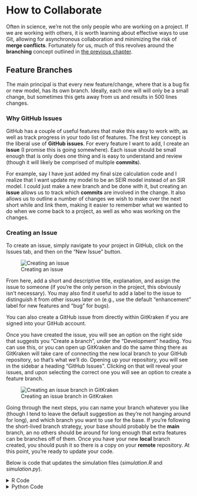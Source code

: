 # How to Collaborate
Often in science, we're not the only people who are working on a project.
If we are working with others, it is worth learning about effective ways to use Git, allowing for asynchronous collaboration and minimizing the risk of **merge conflicts**.
Fortunately for us, much of this revolves around the **branching** concept outlined in [the previous chapter](branching-strategies.qmd).

## Feature Branches

The main principal is that every new feature/change, where that is a bug fix or new model, has its own branch.
Ideally, each one will will only be a small change, but sometimes this gets away from us and results in 500 lines changes.

### Why GitHub Issues

GitHub has a couple of useful features that make this easy to work with, as well as track progress in your todo list of features.
The first key concept is the liberal use of **GitHub issues**.
For every feature I want to add, I create an **issue** (I promise this is going somewhere).
Each issue should be small enough that is only does one thing and is easy to understand and review (though it will likely be comprised of multiple **commits**).

For example, say I have just added my final size calculation code and I realize that I want update my model to be an SEIR model instead of an SIR model.
I could just make a new branch and be done with it, but creating an **issue** allows us to track which **commits** are involved in the change.
It also allows us to outline a number of changes we wish to make over the next short while and link them, making it easier to remember what we wanted to do when we come back to a project, as well as who was working on the changes.

### Creating an Issue

To create an issue, simply navigate to your project in GitHub, click on the Issues tab, and then on the "New Issue" button.

![Creating an issue](./figs/Collaboration_GitHub-issue-01.png)

From here, add a short and descriptive title, explanation, and assign the issue to someone (if you're the only person in the project, this obviously isn't necessary).
You may also find it useful to add a label to the issue to distinguish it from other issues later on (e.g., use the default "enhancement" label for new features and "bug" for bugs).

::: {.callout-tip}
You can also create a GitHub issue from directly within GitKraken if you are signed into your GitHub account.
:::

Once you have created the issue, you will see an option on the right side that suggests you "Create a branch", under the "Development" heading.
You can use this, or you can open up GitKraken and do the same thing there as GitKraken will take care of connecting the new local branch to your GitHub repository, so that's what we'll do.
Opening up your repository, you will see in the sidebar a heading "GitHub Issues".
Clicking on that will reveal your issues, and upon selecting the correct one you will see an option to create a feature branch.

![Creating an issue branch in GitKraken](./figs/Collaboration_issue-branch.png)

Going through the next steps, you can name your branch whatever you like (though I tend to leave the default suggestion as they're not hanging around for long), and which branch you want to use for the base.
If you're following the short-lived branch strategy, your base should probably be the **main** branch, an no others should be around for long enough that extra features can be branches off of them.
Once you have your new **local** branch created, you should push it so there is a copy on your **remote** repository.
At this point, you're ready to update your code.

Below is code that updates the simulation files (*simulation.R* and *simulation.py*).


<details>
  <summary>
    R Code
  </summary>
  <p>

```r
library(deSolve)
library(tidyverse)
library(rootSolve)

theme_set(theme_minimal())

sirmod <- function(t, y, parms) {
  # Pull state variables from y vector
  S <- y[1]
  E <- y[2]
  I <- y[3]
  R <- y[4]

  # Pull parameter values from parms vector
  beta <- parms["beta"]
  sigma <- parms["sigma"]
  mu <- parms["mu"]
  gamma <- parms["gamma"]
  N <- parms["N"]

  # Define equations
  dS <- mu * (N - S) - beta * S * I / N
  dE <- beta * S * I / N - sigma * E
  dI <- sigma * E - (mu + gamma) * I
  dR <- gamma * I - mu * R
  res <- c(dS, dE, dI, dR)

  # Return list of gradients
  list(res)
}


times <- seq(0, 26, by = 1 / 10)
parms <- c(mu = 0, N = 1, beta = 2, sigma = 1, gamma = 1 / 2)
start <- c(S = 0.999, E = 0.0, I = 0.001, R = 0)

out <- ode(y = start, times = times, func = sirmod, parms = parms)
out_df <- as_tibble(out) %>%
  pivot_longer(cols = -time, names_to = "state", values_to = "number") %>%
  mutate(
    time = as.numeric(time),
    number = as.numeric(number),
    state = factor(state, levels = c("S", "E", "I", "R")),
    number = round(number, 6)
  )

ggplot(out_df, aes(x = time, y = number, color = state)) +
  geom_line(linewidth = 2) +
  labs(x = "Time", y = "Number", color = "State")


# Candidate values for R0 and beta
R0 <- seq(0.1, 5, length = 50)
betas <- R0 * 1 / 2

# Calculate proportion infected for each value of R0
# map2_dfr is a {purrr} function that applies a function to two vectors i.e., it is a vectorized version of a for loop, and returns a data frame
final_size_df <- map2_dfr(
  .x = betas,
  .y = R0,
  .f = function(.x, .y) {
    equil <- runsteady(
      y = c(S = 1 - 1E-5, E = 0.0, I = 1E-5, R = 0),
      times = c(0, 1E5),
      func = sirmod,
      parms = c(mu = 0, N = 1, beta = .x, sigma = 1, gamma = 1 / 2)
    )

    tibble(
      R0 = .y,
      final_size = equil$y["R"]
    )
  }
)

ggplot(final_size_df, aes(x = R0, y = final_size)) +
  geom_line(linewidth = 2) +
  labs(x = "R0", y = "Final size")

```

  </p>
</details>

<details>
    <summary>Python Code</summary>
<p>

```python
# %%
import numpy as np
import pandas as pd
from scipy.integrate import solve_ivp
from plotnine import *


# %%
def sirmod(t, y, beta, mu, sigma, gamma, N):
    # Unpack states
    S, E, I, R = y

    # Define equations
    dS = mu * (N - S) - beta * S * I / N
    dE = beta * S * I / N - sigma * E
    dI = sigma * E - (mu + gamma) * I
    dR = gamma * I - mu * R

    # Return list of gradients
    return dS, dE, dI, dR


# %%
tmin = 0
tmax = 26
tstep = 1 / 10
times = np.arange(tmin, tmax, tstep)

beta = 2
mu = 0
sigma = 1
gamma = 1 / 2
N = 1
parms = (beta, mu, sigma, gamma, N)

S0 = 0.999
E0 = 0
I0 = 0.001
R0 = 0
start = (S0, E0, I0, R0)

# %%
out = solve_ivp(sirmod, [tmin, tmax], np.array(start), args=parms, t_eval=times)

# %%
out_df = (
    pd.DataFrame(out.y).transpose().rename(columns={0: "S", 1: "E", 2: "I", 3: "R"})
)
out_df["time"] = out.t
out_df = out_df.melt(id_vars="time", value_vars=["S", "E", "I", "R"]).rename(
    columns={"variable": "state", "value": "number"}
)

# %%
theme_set(theme_minimal())

(
    ggplot(out_df, aes(x="time", y="number", color="state"))
    + geom_line(size=2)
    + labs(x="Time", y="Number", color="State")
)

# %%
# Candidate values for R0 and beta
R0 = np.linspace(0.1, 5, 50)
betas = R0 * 1 / 2

# %%
solve_ivp(sirmod, [tmin, 1e5], start, args=parms).y[2, -1]

# %%
final_size_df = pd.DataFrame({"R0": R0, "final_size": np.zeros(len(R0))})

for index, beta in enumerate(betas):
    p = (beta, mu, sigma, gamma, N)
    final_size_df.final_size[index] = solve_ivp(sirmod, [tmin, 1e5], start, args=p).y[
        2, -1
    ]

# %%
(
    ggplot(final_size_df, aes(x="R0", y="final_size"))
    + geom_line(size=2)
    + labs(x="R0", y="Final size")
)
```

</p>
</details>
